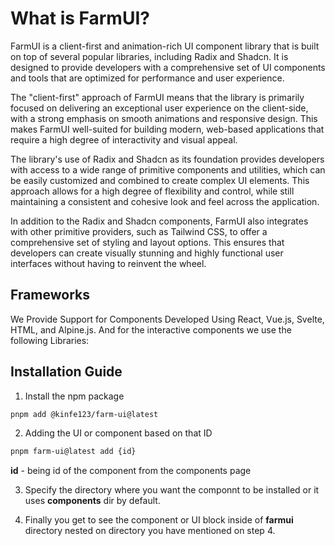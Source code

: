 # What is FarmUI?


FarmUI is a client-first and animation-rich UI component library that is built on top of several popular libraries, including Radix and Shadcn. It is designed to provide developers with a comprehensive set of UI components and tools that are optimized for performance and user experience.

The "client-first" approach of FarmUI means that the library is primarily focused on delivering an exceptional user experience on the client-side, with a strong emphasis on smooth animations and responsive design. This makes FarmUI well-suited for building modern, web-based applications that require a high degree of interactivity and visual appeal.

The library's use of Radix and Shadcn as its foundation provides developers with access to a wide range of primitive components and utilities, which can be easily customized and combined to create complex UI elements. This approach allows for a high degree of flexibility and control, while still maintaining a consistent and cohesive look and feel across the application.

In addition to the Radix and Shadcn components, FarmUI also integrates with other primitive providers, such as Tailwind CSS, to offer a comprehensive set of styling and layout options. This ensures that developers can create visually stunning and highly functional user interfaces without having to reinvent the wheel.


## Frameworks

We Provide Support for Components Developed Using React, Vue.js, Svelte, HTML, and Alpine.js.
And for the interactive components we use the following Libraries:


## Installation Guide

1. Install the npm package
```bash
pnpm add @kinfe123/farm-ui@latest
```

2. Adding the UI or component based on that ID
```bash
pnpm farm-ui@latest add {id}
```


 **id** - being id of the component from the components page 

3. Specify the directory where you want the componnt to be installed or it uses **components** dir by default. 

4. Finally you get to see the component or UI block inside of **farmui** directory nested on directory you have mentioned on step 4.


